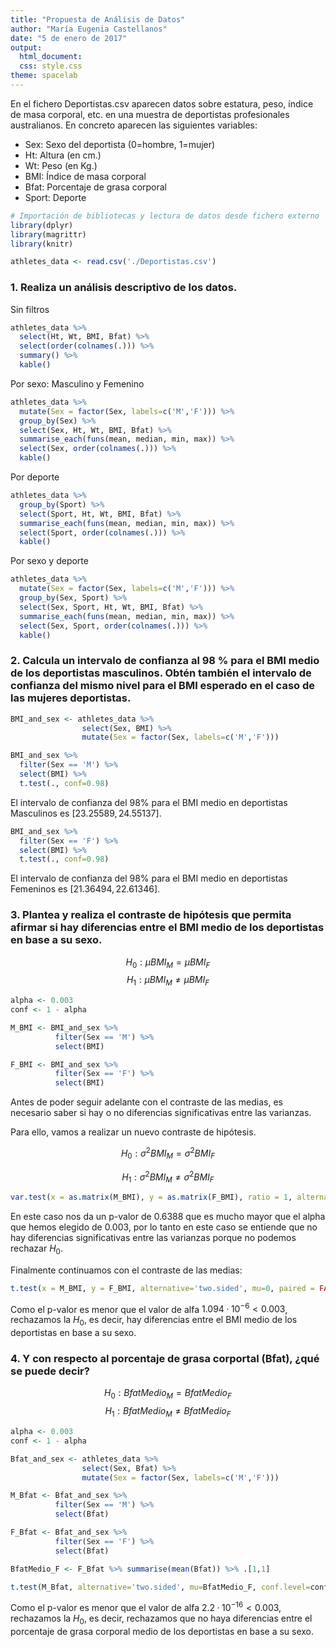 ```yaml
---
title: "Propuesta de Análisis de Datos"
author: "María Eugenia Castellanos"
date: "5 de enero de 2017"
output: 
  html_document: 
  css: style.css
theme: spacelab
---
```

  

En el fichero Deportistas.csv aparecen datos sobre estatura, peso, ı́ndice de masa corporal, etc. en una muestra de deportistas profesionales australianos.
En concreto aparecen las siguientes variables:

* Sex: Sexo del deportista (0=hombre, 1=mujer)
* Ht: Altura (en cm.)
* Wt: Peso (en Kg.)
* BMI: Índice de masa corporal
* Bfat: Porcentaje de grasa corporal
* Sport: Deporte

```r
# Importación de bibliotecas y lectura de datos desde fichero externo
library(dplyr)
library(magrittr)
library(knitr)

athletes_data <- read.csv('./Deportistas.csv')
```

### 1. Realiza un análisis descriptivo de los datos.

Sin filtros
```r
athletes_data %>%
  select(Ht, Wt, BMI, Bfat) %>%
  select(order(colnames(.))) %>%
  summary() %>%
  kable()
```

Por sexo: Masculino y Femenino
```r
athletes_data %>%
  mutate(Sex = factor(Sex, labels=c('M','F'))) %>% 
  group_by(Sex) %>%
  select(Sex, Ht, Wt, BMI, Bfat) %>%
  summarise_each(funs(mean, median, min, max)) %>%
  select(Sex, order(colnames(.))) %>%
  kable()
```

Por deporte
```r
athletes_data %>%
  group_by(Sport) %>%
  select(Sport, Ht, Wt, BMI, Bfat) %>%
  summarise_each(funs(mean, median, min, max)) %>%
  select(Sport, order(colnames(.))) %>%
  kable()
```

Por sexo y deporte
```r
athletes_data %>%
  mutate(Sex = factor(Sex, labels=c('M','F'))) %>%
  group_by(Sex, Sport) %>%
  select(Sex, Sport, Ht, Wt, BMI, Bfat) %>%
  summarise_each(funs(mean, median, min, max)) %>%
  select(Sex, Sport, order(colnames(.))) %>%  
  kable()
```

### 2. Calcula un intervalo de confianza al 98 % para el BMI medio de los deportistas masculinos. Obtén también el intervalo de confianza del mismo nivel para el BMI esperado en el caso de las mujeres deportistas.

```r
BMI_and_sex <- athletes_data %>%
                select(Sex, BMI) %>%
                mutate(Sex = factor(Sex, labels=c('M','F')))

BMI_and_sex %>%
  filter(Sex == 'M') %>%
  select(BMI) %>%
  t.test(., conf=0.98)
```

El intervalo de confianza del 98% para el BMI medio en deportistas Masculinos es $[23.25589, 24.55137]$.

```r
BMI_and_sex %>%
  filter(Sex == 'F') %>%
  select(BMI) %>%
  t.test(., conf=0.98)
```

El intervalo de confianza del 98% para el BMI medio en deportistas Femeninos es $[21.36494, 22.61346]$.

### 3. Plantea y realiza el contraste de hipótesis que permita afirmar si hay diferencias entre el BMI medio de los deportistas en base a su sexo.

$$H_0: \mu BMI_M = \mu BMI_F$$
$$H_1: \mu BMI_M \neq \mu BMI_F$$

```r
alpha <- 0.003
conf <- 1 - alpha

M_BMI <- BMI_and_sex %>%
          filter(Sex == 'M') %>%
          select(BMI)

F_BMI <- BMI_and_sex %>%
          filter(Sex == 'F') %>%
          select(BMI) 
```

Antes de poder seguir adelante con el contraste de las medias, es necesario saber si hay o no diferencias significativas entre las varianzas.

Para ello, vamos a realizar un nuevo contraste de hipótesis.

$$H_0: \sigma^2 BMI_M = \sigma^2 BMI_F$$

$$H_1: \sigma^2 BMI_M \neq \sigma^2 BMI_F$$
```r
var.test(x = as.matrix(M_BMI), y = as.matrix(F_BMI), ratio = 1, alternative = 'two.sided', conf.level = conf)
```

En este caso nos da un p-valor de 0.6388 que es mucho mayor que el alpha que hemos elegido de 0.003, por lo tanto en este caso se entiende que no hay diferencias significativas entre las varianzas porque no podemos rechazar $H_0$.


Finalmente continuamos con el contraste de las medias:


```r
t.test(x = M_BMI, y = F_BMI, alternative='two.sided', mu=0, paired = FALSE, var.equal = TRUE, conf.level=conf)
```

Como el p-valor es menor que el valor de alfa $1.094·10^{-6} \lt 0.003$, rechazamos la $H_0$, es decir, hay diferencias entre el BMI medio de los deportistas en base a su sexo.

### 4. Y con respecto al porcentaje de grasa corportal (Bfat), ¿qué se puede decir?

$$H_0: BfatMedio_M = BfatMedio_F$$
$$H_1: BfatMedio_M \neq BfatMedio_F$$

```r
alpha <- 0.003
conf <- 1 - alpha

Bfat_and_sex <- athletes_data %>%
                select(Sex, Bfat) %>%
                mutate(Sex = factor(Sex, labels=c('M','F')))

M_Bfat <- Bfat_and_sex %>%
          filter(Sex == 'M') %>%
          select(Bfat)

F_Bfat <- Bfat_and_sex %>%
          filter(Sex == 'F') %>%
          select(Bfat) 

BfatMedio_F <- F_Bfat %>% summarise(mean(Bfat)) %>% .[1,1]

t.test(M_Bfat, alternative='two.sided', mu=BfatMedio_F, conf.level=conf)
```

Como el p-valor es menor que el valor de alfa $2.2·10^{-16} \lt 0.003$, rechazamos la $H_0$, es decir, rechazamos que no haya diferencias entre el porcentaje de grasa corporal medio de los deportistas en base a su sexo.